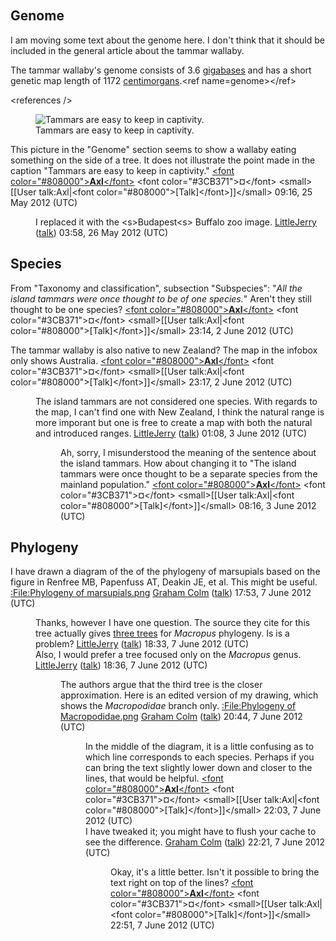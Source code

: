 <article id="4378710" title=Talk:Tammar wallaby>
	<talkpage id="4378710" title="Talk:Tammar wallaby">
{{WikiProjectBannerShell|1=
{{WikiProject Australia|class=FA|importance=Low|biota=yes}}
{{WikiProject Mammals|class=FA|importance=low|Monotremes=yes|}}
{{WikiProject Guild of Copy Editors}}
}}{{ArticleHistory
|action1=GAN
|action1date=04:28, 15 July 2011
|action1link=Talk:Tammar Wallaby/GA1
|action1result=listed
|action1oldid=439509813

|action2=GAR
|action2date=17:36, 3 February 2012
|action2link=Talk:Tammar Wallaby/GA2
|action2result=kept
|action2oldid=474814999

|action3=FAC
|action3date=19:53, 24 February 2012
|action3link=Wikipedia:Featured article candidates/Tammar wallaby/archive1
|action3result=not promoted
|action3oldid=478628595

|action4=FAC
|action4date=02:51, 6 July 2012
|action4link=Wikipedia:Featured article candidates/Tammar wallaby/archive2
|action4result=promoted
|action4oldid=500885218

|topic=natsci
|maindate=3 December 2014
|currentstatus=FA
}}

{{Talk:Tammar Wallaby/GA1}}
{{Talk:Tammar Wallaby/GA2}}

== Genome ==

I am moving some text about the genome here. I don't think that it should be included in the general article about the tammar wallaby.

The tammar wallaby's genome consists of 3.6 [[wikt:gigabase|gigabases]] and has a short genetic map length of 1172 [[centimorgan]]s.&lt;ref name=genome&gt;{{cite web|author=Marshall Graves, J. A; Wakefield, M. J.; Renfree, M. B.; Cooper, D. W.; Speed, T.; Lindblad-Toh, K.; Lander, E. S.; Wilson, R. K.|year=2003|title=Proposal to sequence the genome of the model marsupial ''Macropus eugenii'' (Tammar Wallaby)|publisher=[[National Human Genome Research Institute]]|url=http://www.genome.gov/Pages/Research/Sequencing/SeqProposals/WallabySEQ.pdf|pages=1–3|accessdate=13 June 2011}}&lt;/ref&gt;

&lt;references /&gt;

[[File:Tammar Wallaby.jpg|thumb|right|Tammars are easy to keep in captivity.]]

This picture in the &quot;Genome&quot; section seems to show a wallaby eating something on the side of a tree. It does not illustrate the point made in the caption &quot;Tammars are easy to keep in captivity.&quot; [[User:Axl|&lt;font color=&quot;#808000&quot;&gt;'''Axl'''&lt;/font&gt;]] &lt;font color=&quot;#3CB371&quot;&gt;¤&lt;/font&gt; &lt;small&gt;[[User talk:Axl|&lt;font color=&quot;#808000&quot;&gt;[Talk]&lt;/font&gt;]]&lt;/small&gt; 09:16, 25 May 2012 (UTC)

:I replaced it with the &lt;s&gt;Budapest&lt;s&gt; Buffalo zoo image. [[User:LittleJerry|LittleJerry]] ([[User talk:LittleJerry|talk]]) 03:58, 26 May 2012 (UTC)

== Species ==

From &quot;Taxonomy and classification&quot;, subsection &quot;Subspecies&quot;: &quot;''All the island tammars were once thought to be of one species.''&quot; Aren't they still thought to be one species? [[User:Axl|&lt;font color=&quot;#808000&quot;&gt;'''Axl'''&lt;/font&gt;]] &lt;font color=&quot;#3CB371&quot;&gt;¤&lt;/font&gt; &lt;small&gt;[[User talk:Axl|&lt;font color=&quot;#808000&quot;&gt;[Talk]&lt;/font&gt;]]&lt;/small&gt; 23:14, 2 June 2012 (UTC)

The tammar wallaby is also native to new Zealand? The map in the infobox only shows Australia. [[User:Axl|&lt;font color=&quot;#808000&quot;&gt;'''Axl'''&lt;/font&gt;]] &lt;font color=&quot;#3CB371&quot;&gt;¤&lt;/font&gt; &lt;small&gt;[[User talk:Axl|&lt;font color=&quot;#808000&quot;&gt;[Talk]&lt;/font&gt;]]&lt;/small&gt; 23:17, 2 June 2012 (UTC)

:The island tammars are not considered one species. With regards to the map, I can't find one with New Zealand, I think the natural range is more imporant but one is free to create a map with both the natural and introduced ranges. [[User:LittleJerry|LittleJerry]] ([[User talk:LittleJerry|talk]]) 01:08, 3 June 2012 (UTC)
:: Ah, sorry, I misunderstood the meaning of the sentence about the island tammars. How about changing it to &quot;The island tammars were once thought to be a separate species from the mainland population.&quot; [[User:Axl|&lt;font color=&quot;#808000&quot;&gt;'''Axl'''&lt;/font&gt;]] &lt;font color=&quot;#3CB371&quot;&gt;¤&lt;/font&gt; &lt;small&gt;[[User talk:Axl|&lt;font color=&quot;#808000&quot;&gt;[Talk]&lt;/font&gt;]]&lt;/small&gt; 08:16, 3 June 2012 (UTC)

== Phylogeny ==

I have drawn a diagram of the of the phylogeny of marsupials based on the  figure in Renfree MB, Papenfuss AT, Deakin JE, et al. This might be useful. [[:File:Phylogeny of marsupials.png]] [[User:GrahamColm|Graham Colm]] ([[User talk:GrahamColm|talk]]) 17:53, 7 June 2012 (UTC)

:Thanks, however I have one question. The source they cite for this tree actually gives [http://www.ncbi.nlm.nih.gov/pmc/articles/PMC2375000/figure/F2/ three trees] for ''Macropus'' phylogeny. Is is a problem? [[User:LittleJerry|LittleJerry]] ([[User talk:LittleJerry|talk]]) 18:33, 7 June 2012 (UTC)
:Also, I would prefer a tree focused only on the ''Macropus'' genus. [[User:LittleJerry|LittleJerry]] ([[User talk:LittleJerry|talk]]) 18:36, 7 June 2012 (UTC)

::The authors argue that the third tree is the closer approximation. Here is an edited version of my drawing, which shows the ''Macropodidae'' branch only. [[:File:Phylogeny of Macropodidae.png]] [[User:GrahamColm|Graham Colm]] ([[User talk:GrahamColm|talk]]) 20:44, 7 June 2012 (UTC)
::: In the middle of the diagram, it is a little confusing as to which line corresponds to each species. Perhaps if you can bring the text slightly lower down and closer to the lines, that would be helpful. [[User:Axl|&lt;font color=&quot;#808000&quot;&gt;'''Axl'''&lt;/font&gt;]] &lt;font color=&quot;#3CB371&quot;&gt;¤&lt;/font&gt; &lt;small&gt;[[User talk:Axl|&lt;font color=&quot;#808000&quot;&gt;[Talk]&lt;/font&gt;]]&lt;/small&gt; 22:03, 7 June 2012 (UTC)
:::I have tweaked it; you might have to flush your cache to see the difference. [[User:GrahamColm|Graham Colm]] ([[User talk:GrahamColm|talk]]) 22:21, 7 June 2012 (UTC)
:::: Okay, it's a little better. Isn't it possible to bring the text right on top of the lines? [[User:Axl|&lt;font color=&quot;#808000&quot;&gt;'''Axl'''&lt;/font&gt;]] &lt;font color=&quot;#3CB371&quot;&gt;¤&lt;/font&gt; &lt;small&gt;[[User talk:Axl|&lt;font color=&quot;#808000&quot;&gt;[Talk]&lt;/font&gt;]]&lt;/small&gt; 22:51, 7 June 2012 (UTC)
	</talkpage>
</article>